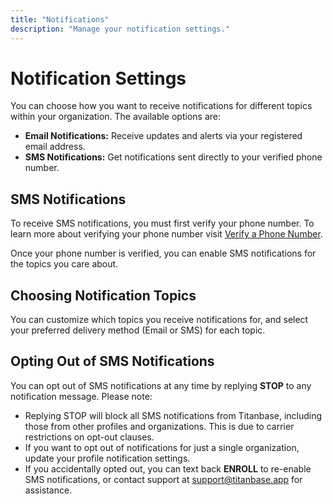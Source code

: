 ```yaml
---
title: "Notifications"
description: "Manage your notification settings."
---
```


# Notification Settings

You can choose how you want to receive notifications for different topics within your organization. The available options are:

- **Email Notifications:** Receive updates and alerts via your registered email address.
- **SMS Notifications:** Get notifications sent directly to your verified phone number.

## SMS Notifications

To receive SMS notifications, you must first verify your phone number. To learn more about verifying your phone number visit [Verify a Phone Number](/profile/phone-verification).

Once your phone number is verified, you can enable SMS notifications for the topics you care about.


## Choosing Notification Topics

You can customize which topics you receive notifications for, and select your preferred delivery method (Email or SMS) for each topic.

## Opting Out of SMS Notifications

You can opt out of SMS notifications at any time by replying **STOP** to any notification message. Please note:

- Replying STOP will block all SMS notifications from Titanbase, including those from other profiles and organizations. This is due to carrier restrictions on opt-out clauses.
- If you want to opt out of notifications for just a single organization, update your profile notification settings.
- If you accidentally opted out, you can text back **ENROLL** to re-enable SMS notifications, or contact support at [support@titanbase.app](mailto:support@titanbase.app) for assistance.

